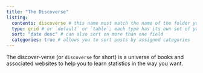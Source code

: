 ```yaml
---
title: "The Discoverse"
listing: 
  contents: discoverse # this name must match the name of the folder you created in step #1; here, all Quarto docs in the `posts` directory will be included on your listing page
  type: grid # or `default` or `table`; each type has its own set of yaml options to include
  sort: "date desc" # can also sort on more than one field
  categories: true # allows you to sort posts by assigned categories 
---
```


The discover-verse (or `discoverse` for short) is a universe of books and associated websites to help you to learn statistics in the way you want.
